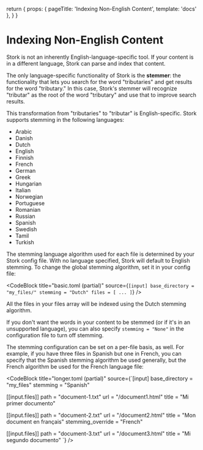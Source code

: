   return {
    props: { pageTitle: 'Indexing Non-English Content', template: 'docs' },
  }
}

# Indexing Non-English Content

Stork is not an inherently English-language-specific tool. If your content is in a different language, Stork can parse and index that content.

The only language-specific functionality of Stork is the **stemmer**: the functionality that lets you search for the word "tributaries" and get results for the word "tributary." In this case, Stork's stemmer will recognize "tributar" as the root of the word "tributary" and use that to improve search results.

This transformation from "tributaries" to "tributar" is English-specific. Stork supports stemming in the following languages:

<div style={{columnCount: 2}}>

- Arabic
- Danish
- Dutch
- English
- Finnish
- French
- German
- Greek
- Hungarian
- Italian
- Norwegian
- Portuguese
- Romanian
- Russian
- Spanish
- Swedish
- Tamil
- Turkish

</div>

The stemming language algorithm used for each file is determined by your Stork config file. With no language specified, Stork will default to English stemming. To change the global stemming algorithm, set it in your config file:

<CodeBlock
  title="basic.toml (partial)"
  source={`[input]
base_directory = "my_files/"
stemming = "Dutch"
files = [
    ...
]`}
/>

All the files in your files array will be indexed using the Dutch stemming algorithm.

If you don't want the words in your content to be stemmed (or if it's in an unsupported language), you can also specify `stemming = "None"` in the configuration file to turn off stemming.

The stemming configuration can be set on a per-file basis, as well. For example, if you have three files in Spanish but one in French, you can specify that the Spanish stemming algorithm be used generally, but the French algorithm be used for the French language file:

<CodeBlock
  title="longer.toml (partial)"
  source={`[input]
base_directory = "my_files"
stemming = "Spanish"
 
[[input.files]] 
path = "document-1.txt"
url = "/document1.html"
title = "Mi primer documento"
 
[[input.files]]
path = "document-2.txt"
url = "/document2.html"
title = "Mon document en français"
stemming_override = "French"
 
[[input.files]]
path = "document-3.txt"
url = "/document3.html"
title = "Mi segundo documento"
`}
/>
